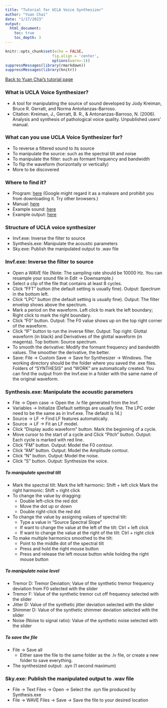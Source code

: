 ```yaml
---
title: "Tutorial for UCLA Voice Synthesizer"
author: "Yuan Chai"
date: "1/17/2023"
output: 
  html_document: 
    toc: true
    toc_depth: 3
---
```


```r
knitr::opts_chunk$set(echo = FALSE,
                     fig.align = 'center',
                     options(warn=-1))
suppressMessages(library(rmarkdown))
suppressMessages(library(knitr))
```

[Back to Yuan Chai's tutorial page](../tutorial.html)

### What is UCLA Voice Synthesizer?
* A tool for manipulating the source of sound developed by Jody Kreiman, Bruce R. Gerratt, and Norma Antoñanzas-Barroso.
* Citation: Kreiman, J., Gerratt, B. R., & Antonanzas-Barroso, N. (2006). Analysis and synthesis of pathological voice quality. Unpublished users’ manual.


### What can you use UCLA Voice Synthesizer for?

* To reverse a filtered sound to its source
* To manipulate the source: such as the spectral tilt and noise
* To manipulate the filter: such as formant frequency and bandwidth
* To flip the waveform (horizontally or vertically)
* More to be discovered


### Where to find it?

* Program: [here](https://www.uclahealth.org/departments/head-neck-surgery/research/research-labs/bureau-glottal-affairs/software) (Google might regard it as a malware and prohibit you from downloading it. Try other browsers.)
* Manual: [here](https://www.uclahealth.org/sites/default/files/documents/Analysis%20and%20Synthesis%20of%20Pathological%20Voice%20Quality.pdf)
* Example sound: [here](https://yuanchaiyc.github.io/website/file/ucla_synthesizer_sound/vowel_a_10000_01182023.wav)
* Example output: [here](https://github.com/yuanchaiyc/website/tree/main/file/ucla_synthesizer_sound)

### Structure of UCLA voice synthesizer

* Invf.exe: Inverse the filter to source
* Synthesis.exe: Manipulate the acoustic parameters
* Sky.exe: Publish the manipulated output to .wav file

### Invf.exe: Inverse the filter to source

* Open a WAVE file (Note: The sampling rate should be 10000 Hz. You can resample your sound file in Edit &#8594; Downsample.)
* Select a clip of the file that contains at least 8 cycles.
* Click "FFT" button (the default setting is usually fine). Output: Spectrum in the bottom left.
* Click "LPC" button (the default setting is usually fine). Output: The filter envelop shows above the spectrum.
* Mark a period on the waveform. Left click to mark the left boundary; Right click to mark the right boundary.
* Click "F0" button. Output: The F0 value shows up on the top right corner of the waveform.
* Click "IF" button to run the inverse filter. Output: Top right: Glottal waveform (in black) and Derivatives of the glottal waveform (in magenta). Top bottom: Source spectrum.
* To smooth the derivative: Modify the formant frequency and bandwidth values. The smoother the derivative, the better.
* Save: File &#8594; Custom Save &#8594; Save for Synthesizer &#8594; Windows. The working directory should be the folder where you saved the .exe files. Folders of "SYNTHESIS" and "WORK" are automatically created. You can find the output from the Invf.exe in a folder with the same name of the original waveform.


### Synthesis.exe: Manipulate the acoustic parameters

* File &#8594; Open case &#8594; Open the .lv file generated from the Invf.
* Variables &#8594; Initialize (Default settings are usually fine. The LPC order need to be the same as in Invf.exe. The default is 14.)
* Source &#8594; LF &#8594; Find LF features automatically.
* Source &#8594; LF &#8594; Fit an LF model.
* Click "Display audio waveform" button. Mark the beginning of a cycle.
* Move cursor to the start of a cycle and Click "Pitch" button. Output: Each cycle is marked with red line.
* Click "FM" button. Output: Model the F0 contour.
* Click "AM" button. Output: Model the Amplitude contour.
* Click "N" button. Output: Model the noise.
* Click "S" button. Output: Synthesize the voice.


##### To manipulate spectral tilt
* Mark the spectral tilt:
Mark the left harmonic: Shift + left click
Mark the right harmonic: Shift + right click
* To change the value by dragging:
  + Double left-click the red dot
  + Move the dot up or down
  + Double right-click the red dot
* To change the value by assigning values of spectral tilt:
  + Type a value in "Source Spectral Slope"
  + If want to change the value at the left of the tilt: Ctrl + left click
  + If want to change the value at the right of the tilt: Ctrl + right click
* To make multiple harmonics smoothed to the tilt:
  + Point to the middle dot of the spectral tilt
  + Press and hold the right mouse button
  + Press and release the left mouse button while holding the right mouse button

##### To manipulate noise level
* Tremor D: Tremor Deviation; Value of the synthetic tremor frequency deviation from F0 selected with the slider
* Tremor F: Value of the synthetic tremor cut off frequency selected with the slider
* Jitter D: Value of the synthetic jitter deviation selected with the slider
* Shimmer D: Value of the synthetic shimmer deviation selected with the slider
* Noise (Noise to signal ratio): Value of the synthetic noise selected with the slider


##### To save the file
* File &#8594; Save all
  + Either save the file to the same folder as the .lv file, or create a new folder to save everything.
* The synthesized output: .syn (1 second maximum)

### Sky.exe: Publish the manipulated output to .wav file
* File &#8594; Text Files &#8594; Open &#8594; Select the .syn file produced by Synthesis.exe
* File &#8594; WAVE Files &#8594; Save &#8594; Save the file to your desired location



